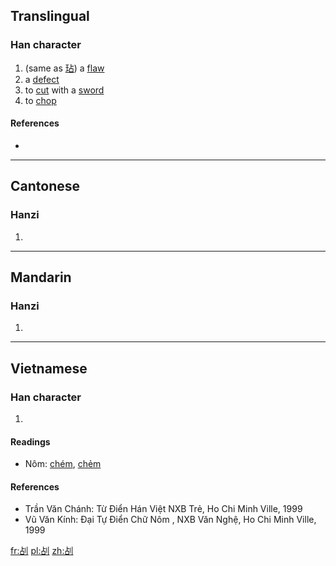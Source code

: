 ==Translingual==

===Han character===
{{Han char|rn=18|rad=刀|as=05|sn=7|four=|canj=YRLN|ids=⿰占刂}}

# (same as [[玷]]) a [[flaw]]
# a [[defect]]
# to [[cut]] with a [[sword]]
# to [[chop]]

====References====
* {{Han ref|kx=0138.180|hdz=10328.100|uh=34E0|ud=13536}}

----

==Cantonese==

===Hanzi===
{{yue-hanzi|jyut=[[dim3]]|y=dim3}}

# {{defn|lang=yue|sort=刀05}}

----

==Mandarin==

===Hanzi===
{{cmn-hanzi|pin=[[diàn]] ([[dian4]])|wg=tien<sup>4</sup>}}

# {{defn|lang=cmn|sort=刀05}}

----

==Vietnamese==

===Han character===
{{vi-hantu|[[điếm]], [[điểm]]|rs=刀05}}

# {{defn|lang=vi|sort=刀05}}

====Readings====
* Nôm: [[chém]], [[chẻm]]

====References====
* Trần Văn Chánh: Từ Điển Hán Việt NXB Trẻ, Ho Chi Minh Ville, 1999
* Vũ Văn Kính: Đại Tự Điển Chữ Nôm , NXB Văn Nghệ, Ho Chi Minh Ville, 1999

[[fr:㓠]]
[[pl:㓠]]
[[zh:㓠]]